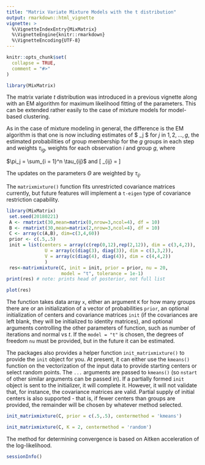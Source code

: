 ```yaml
---
title: "Matrix Variate Mixture Models with the t distribution"
output: rmarkdown::html_vignette
vignette: >
  %\VignetteIndexEntry{MixMatrix}
  %\VignetteEngine{knitr::rmarkdown}
  %\VignetteEncoding{UTF-8}
---
```


```r
knitr::opts_chunk$set(
  collapse = TRUE,
  comment = "#>"
)
```

```r
library(MixMatrix)
```
The matrix variate *t* distribution was introduced in a previous vignette along 
with an EM algorithm for maximum likelihood fitting of the parameters. This can
be extended rather easily to the case of mixture models for model-based 
clustering.

As in the case of mixture modeling in general, the difference is the EM algorithm
is that one is now including estimates of $ \pi_j $ for $j$ in  $1,2, \ldots, g$, 
the estimated probabilities of group membership for the $g$ groups in each step
and weights $\tau_{ig}$, weights for each observation $i$ and group $g$, where

$\pi_j = \sum_{i = 1}^n \tau_{ij}$ and 
\[ \tau_{ij} = \frac{\pi_j f(x_i, \Theta_j)}{\sum_l^g \pi_l f(x_i, \Theta_l)}\]

The updates on the parameters $\Theta$ are weighted by $\tau_{ij}$. 

The `matrixmixture()` function fits unrestricted covariance matrices currently,
but future features will implement a `t-eigen` type of covariance restriction
capability. 

```r
library(MixMatrix)
 set.seed(20180221)
 A <- rmatrixt(30,mean=matrix(0,nrow=3,ncol=4), df = 10)
 B <- rmatrixt(30,mean=matrix(2,nrow=3,ncol=4), df = 10)
 C <- array(c(A,B), dim=c(3,4,60))
 prior <- c(.5,.5)
 init = list(centers = array(c(rep(0,12),rep(2,12)), dim = c(3,4,2)),
              U = array(c(diag(3), diag(3)), dim = c(3,3,2)),
              V = array(c(diag(4), diag(4)), dim = c(4,4,2))
              )
 res<-matrixmixture(C, init = init, prior = prior, nu = 20,
                    model = "t", tolerance = 1e-1)
print(res) # note: prints head of posterior, not full list

plot(res)

```

The function takes data array `x`, either an argument `K` for how many groups
there are or an initialization of a vector of probabilities `prior`, an optional
initialization of centers and covariance matrices `init` (if the covariances are
left blank, they will be initialized to identity matrices), and optional 
arguments controlling the other parameters of function, such as number of 
iterations and normal vs *t*. If the `model = "t"` is chosen, the degrees
of freedom `nu` must be provided, but in the future it can be estimated.

The packages also provides a helper function `init_matrixmixture()` to provide 
the `init` object for you. At present, it can either use the `kmeans()` 
function on the vectorization of the input data to provide starting centers or 
select random points. The `...` arguments are passed to `kmeans()` (so `nstart`
of other similar arguments can be  passed in). If a 
partially formed `init` object is sent to the initializer, it will complete it.
However, it will not validate that, for instance, the covariance matrices are 
valid. Partial supply of initial centers is also supported - that is, if 
fewer centers than groups are provided, the remainder will be chosen by 
whatever method selected.

```r

init_matrixmixture(C, prior = c(.5,.5), centermethod = 'kmeans')

init_matrixmixture(C, K = 2, centermethod = 'random')

```
The method for determining convergence is based on Aitken acceleration of the
log-likelihood. 

```r
sessionInfo()

```
